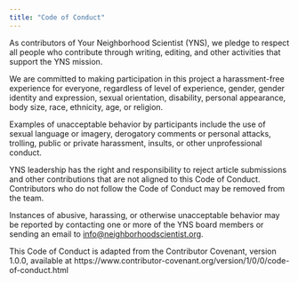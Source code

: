 ```yaml
---
title: "Code of Conduct"
---
```


As contributors of Your Neighborhood Scientist (YNS), we pledge to respect all people
who contribute through writing, editing, and other activities that support the YNS mission.

We are committed to making participation in this project a harassment-free
experience for everyone, regardless of level of experience, gender, gender
identity and expression, sexual orientation, disability, personal appearance,
body size, race, ethnicity, age, or religion.

Examples of unacceptable behavior by participants include the use of sexual
language or imagery, derogatory comments or personal attacks, trolling, public
or private harassment, insults, or other unprofessional conduct.

YNS leadership has the right and responsibility to reject article submissions
and other contributions that are not aligned to this Code of Conduct.
Contributors who do not follow the Code of Conduct may be removed from the team.

Instances of abusive, harassing, or otherwise unacceptable behavior may be
reported by contacting one or more of the YNS board members or sending an email
to <info@neighborhoodscientist.org>.

This Code of Conduct is adapted from the Contributor Covenant, version 1.0.0,
available at
https://www.contributor-covenant.org/version/1/0/0/code-of-conduct.html
